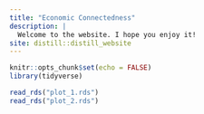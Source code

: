 ```yaml
---
title: "Economic Connectedness"
description: |
  Welcome to the website. I hope you enjoy it!
site: distill::distill_website
---
```


```r
knitr::opts_chunk$set(echo = FALSE)
library(tidyverse)
```


```r
read_rds("plot_1.rds")  
read_rds("plot_2.rds")
```


